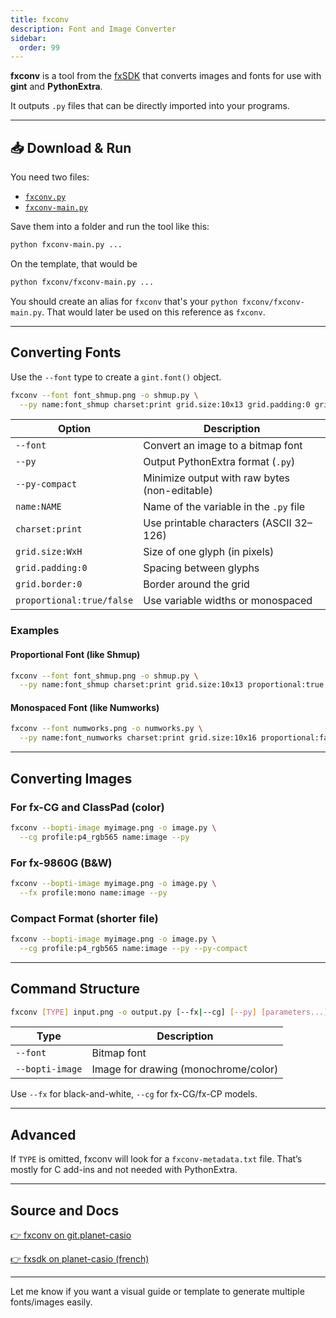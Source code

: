 ```yaml
---
title: fxconv
description: Font and Image Converter
sidebar:
  order: 99
---
```


**fxconv** is a tool from the [fxSDK](https://git.planet-casio.com/Lephenixnoir/fxsdk) that converts images and fonts for use with **gint** and **PythonExtra**.

It outputs `.py` files that can be directly imported into your programs.

---

## 📥 Download & Run

You need two files:

- [`fxconv.py`](https://git.planet-casio.com/Lephenixnoir/fxsdk/src/branch/master/fxconv/fxconv.py)
- [`fxconv-main.py`](https://git.planet-casio.com/Lephenixnoir/fxsdk/src/branch/master/fxconv/fxconv-main.py)

Save them into a folder and run the tool like this:

```bash
python fxconv-main.py ...
```

On the template, that would be 

```bash
python fxconv/fxconv-main.py ...
```

You should create an alias for `fxconv` that's your `python fxconv/fxconv-main.py`. That would later be used on this reference as `fxconv`.

---

## Converting Fonts

Use the `--font` type to create a `gint.font()` object.

```bash
fxconv --font font_shmup.png -o shmup.py \
  --py name:font_shmup charset:print grid.size:10x13 grid.padding:0 grid.border:0 proportional:true
```

| Option             | Description                                  |
|--------------------|----------------------------------------------|
| `--font`           | Convert an image to a bitmap font            |
| `--py`             | Output PythonExtra format (`.py`)            |
| `--py-compact`     | Minimize output with raw bytes (non-editable)|
| `name:NAME`        | Name of the variable in the `.py` file       |
| `charset:print`    | Use printable characters (ASCII 32–126)      |
| `grid.size:WxH`    | Size of one glyph (in pixels)                |
| `grid.padding:0`   | Spacing between glyphs                       |
| `grid.border:0`    | Border around the grid                       |
| `proportional:true/false` | Use variable widths or monospaced     |

### Examples

#### Proportional Font (like Shmup)

```bash
fxconv --font font_shmup.png -o shmup.py \
  --py name:font_shmup charset:print grid.size:10x13 proportional:true
```

#### Monospaced Font (like Numworks)

```bash
fxconv --font numworks.png -o numworks.py \
  --py name:font_numworks charset:print grid.size:10x16 proportional:false
```

---

## Converting Images

### For fx-CG and ClassPad (color)

```bash
fxconv --bopti-image myimage.png -o image.py \
  --cg profile:p4_rgb565 name:image --py
```

### For fx-9860G (B&W)

```bash
fxconv --bopti-image myimage.png -o image.py \
  --fx profile:mono name:image --py
```

### Compact Format (shorter file)

```bash
fxconv --bopti-image myimage.png -o image.py \
  --cg profile:p4_rgb565 name:image --py --py-compact
```

---

## Command Structure

```bash
fxconv [TYPE] input.png -o output.py [--fx|--cg] [--py] [parameters...]
```

| Type             | Description                            |
|------------------|----------------------------------------|
| `--font`         | Bitmap font                            |
| `--bopti-image`  | Image for drawing (monochrome/color)   |

Use `--fx` for black-and-white, `--cg` for fx-CG/fx-CP models.

---

## Advanced

If `TYPE` is omitted, fxconv will look for a `fxconv-metadata.txt` file. That’s mostly for C add-ins and not needed with PythonExtra.

---

## Source and Docs

[👉 fxconv on git.planet-casio](https://git.planet-casio.com/Lephenixnoir/fxsdk/src/branch/master/fxconv)

[👉 fxsdk on planet-casio (french)](https://www.planet-casio.com/Fr/forums/topic13164-last-fxsdk-un-sdk-alternatif-pour-ecrire-des-add-ins.html)

---

Let me know if you want a visual guide or template to generate multiple fonts/images easily.

